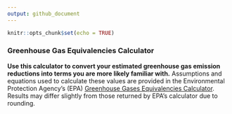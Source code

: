 ```yaml
---
output: github_document
---
```


```r
knitr::opts_chunk$set(echo = TRUE)
```

### Greenhouse Gas Equivalencies Calculator

**Use this calculator to convert your estimated greenhouse gas emission reductions into terms you are more likely familiar with.** Assumptions and equations used to calculate these values are provided in the Environmental Protection Agency's (EPA) <a href="https://www.epa.gov/energy/greenhouse-gases-equivalencies-calculator-calculations-and-references" target ="_blank">Greenhouse Gases Equivalencies Calculator</a>. Results may differ slightly from those returned by EPA's calculator due to rounding.
